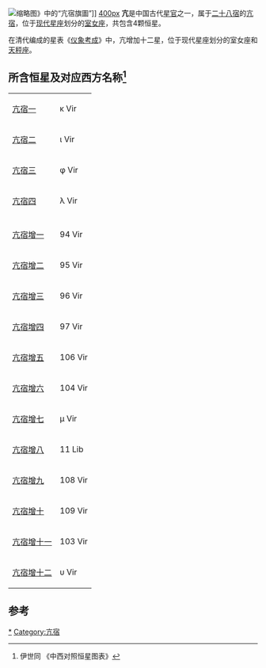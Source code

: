 [[File:Imperial_Encyclopaedia_-_Manufacture_-_pic0148_-_亢宿旗圖.svg|缩略图]]》中的“亢宿旗圖”]]
[[文件:亢宿.png|400px]]
'''亢'''是中国古代[[星官|星官]]之一，属于[[二十八宿|二十八宿]]的[[亢宿|亢宿]]，位于[[星座|现代星座]]划分的[[室女座|室女座]]，共包含4颗恒星。

在清代编成的星表《[[仪象考成|仪象考成]]》中，亢增加十二星，位于现代星座划分的室女座和[[天秤座|天秤座]]。

==所含恒星及对应西方名称<ref>伊世同 《中西对照恒星图表》</ref>==
{| class="wikitable" align="center" style="text-align:center; width:60%"
|-
|[[亢宿一|亢宿一]] || κ Vir 
|-
|[[亢宿二|亢宿二]] || ι Vir 
|-
|[[亢宿三|亢宿三]] || φ Vir 
|-
|[[亢宿四|亢宿四]] || λ Vir 
|-
| ||   
|-
|[[亢宿增一|亢宿增一]] || 94 Vir
|-
|[[亢宿增二|亢宿增二]] || 95 Vir 
|-
|[[亢宿增三|亢宿增三]] || 96 Vir 
|-
|[[亢宿增四|亢宿增四]] || 97 Vir 
|-
|[[亢宿增五|亢宿增五]] || 106 Vir 
|-
|[[亢宿增六|亢宿增六]] || 104 Vir 
|-
|[[亢宿增七|亢宿增七]] || μ Vir 
|-
|[[亢宿增八|亢宿增八]] || 11 Lib
|-
|[[亢宿增九|亢宿增九]] || 108 Vir 
|-
|[[亢宿增十|亢宿增十]] || 109 Vir 
|-
|[[亢宿增十一|亢宿增十一]] || 103 Vir 
|-
|[[亢宿增十二|亢宿增十二]] || υ Vir 
|}

==参考==
{{reflist}}
{{中国古代星官-东方}}
[[Category:亢_(星官)|*]]
[[Category:亢宿|Category:亢宿]]